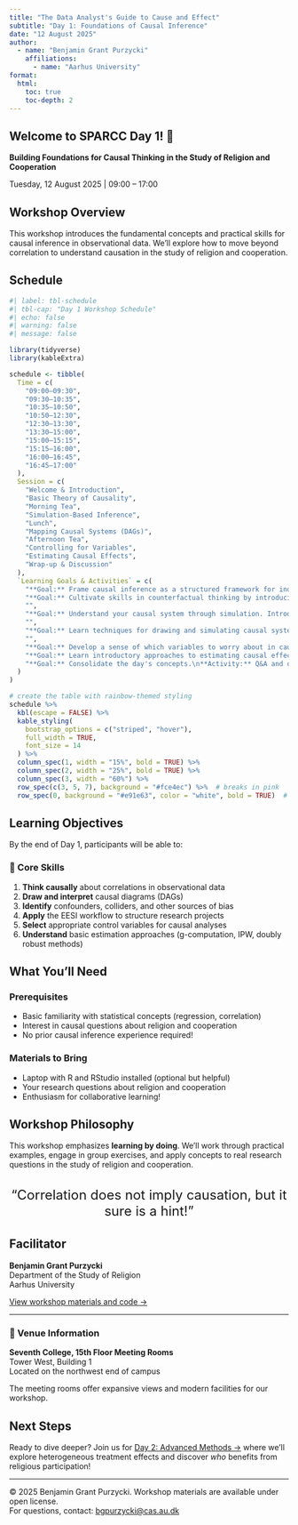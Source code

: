 ```yaml
---
title: "The Data Analyst's Guide to Cause and Effect"
subtitle: "Day 1: Foundations of Causal Inference"
date: "12 August 2025"
author:
  - name: "Benjamin Grant Purzycki"
    affiliations:
      - name: "Aarhus University"
format:
  html:
    toc: true
    toc-depth: 2
---
```


::: {.welcome-banner}
# Welcome to SPARCC Day 1! 🌈

**Building Foundations for Causal Thinking in the Study of Religion and Cooperation**

Tuesday, 12 August 2025 | 09:00 – 17:00
:::

## Workshop Overview

This workshop introduces the fundamental concepts and practical skills for causal inference in observational data. We'll explore how to move beyond correlation to understand causation in the study of religion and cooperation.

## Schedule

```r
#| label: tbl-schedule
#| tbl-cap: "Day 1 Workshop Schedule"
#| echo: false
#| warning: false
#| message: false

library(tidyverse)
library(kableExtra)

schedule <- tibble(
  Time = c(
    "09:00–09:30",
    "09:30–10:35",
    "10:35–10:50",
    "10:50–12:30",
    "12:30–13:30",
    "13:30–15:00",
    "15:00–15:15",
    "15:15–16:00",
    "16:00–16:45",
    "16:45–17:00"
  ),
  Session = c(
    "Welcome & Introduction",
    "Basic Theory of Causality",
    "Morning Tea",
    "Simulation-Based Inference",
    "Lunch",
    "Mapping Causal Systems (DAGs)",
    "Afternoon Tea",
    "Controlling for Variables",
    "Estimating Causal Effects",
    "Wrap-up & Discussion"
  ),
  `Learning Goals & Activities` = c(
    "**Goal:** Frame causal inference as a structured framework for inquiry. We will outline the day's agenda and introduce core skills for causal thinking.\n**Activity:** Discussion of typical causal questions in the study of religion and cooperation.",
    "**Goal:** Cultivate skills in counterfactual thinking by introducing the potential outcomes framework. We will cover the intellectual history and the fundamental problem of causal inference.\n**Example:** Initial discussion of estimands, estimators, and estimates.",
    "",
    "**Goal:** Understand your causal system through simulation. Introduction to the EESI (Estimand, Estimator, Estimate, Simulation) workflow for organising projects.\n**Activity:** A worked example of simulation-based inference, followed by group discussion.",
    "",
    "**Goal:** Learn techniques for drawing and simulating causal systems using Directed Acyclic Graphs (DAGs). Understand how to use theory, common sense, and metadata to build a DAG.\n**Activity:** Workshop on identifying confounds, colliders, instruments, and other biases. Introduction to `DAGitty` and simulations in `R`.",
    "",
    "**Goal:** Develop a sense of which variables to worry about in causal inference. Distinguish between 'good,' 'bad,' and 'inconsequential' controls.\n**Activity:** Group exercises on evaluating control variables in example causal diagrams.",
    "**Goal:** Learn introductory approaches to estimating causal effects.\n**Activity:** Overview of g-computation, inverse probability weighting (IPW), and doubly robust estimation. Discussion of sensitivity checks.",
    "**Goal:** Consolidate the day's concepts.\n**Activity:** Q&A and open discussion about applying these methods to participants' work."
  )
)

# create the table with rainbow-themed styling
schedule %>%
  kbl(escape = FALSE) %>%
  kable_styling(
    bootstrap_options = c("striped", "hover"),
    full_width = TRUE,
    font_size = 14
  ) %>%
  column_spec(1, width = "15%", bold = TRUE) %>%
  column_spec(2, width = "25%", bold = TRUE) %>%
  column_spec(3, width = "60%") %>%
  row_spec(c(3, 5, 7), background = "#fce4ec") %>%  # breaks in pink
  row_spec(0, background = "#e91e63", color = "white", bold = TRUE)  # header in pink
```

## Learning Objectives

By the end of Day 1, participants will be able to:

::: {.card}
### 🎯 Core Skills

1. **Think causally** about correlations in observational data
2. **Draw and interpret** causal diagrams (DAGs)
3. **Identify** confounders, colliders, and other sources of bias
4. **Apply** the EESI workflow to structure research projects
5. **Select** appropriate control variables for causal analyses
6. **Understand** basic estimation approaches (g-computation, IPW, doubly robust methods)
:::

## What You'll Need

::: {.callout-tip}
### Prerequisites
- Basic familiarity with statistical concepts (regression, correlation)
- Interest in causal questions about religion and cooperation
- No prior causal inference experience required!
:::

::: {.callout-note}
### Materials to Bring
- Laptop with R and RStudio installed (optional but helpful)
- Your research questions about religion and cooperation
- Enthusiasm for collaborative learning!
:::

## Workshop Philosophy

This workshop emphasizes **learning by doing**. We'll work through practical examples, engage in group exercises, and apply concepts to real research questions in the study of religion and cooperation.

::: {.rainbow-text style="text-align: center; font-size: 1.5rem; margin: 2rem 0;"}
"Correlation does not imply causation, but it sure is a hint!" 
:::

## Facilitator

**Benjamin Grant Purzycki**  
Department of the Study of Religion  
Aarhus University  

[View workshop materials and code →](https://gist.github.com/bgpurzycki/68015331beb74525a364c19ccc657fd3)

---

::: {.callout-important}
### 🏢 Venue Information
**Seventh College, 15th Floor Meeting Rooms**  
Tower West, Building 1  
Located on the northwest end of campus

The meeting rooms offer expansive views and modern facilities for our workshop.
:::

## Next Steps

Ready to dive deeper? Join us for [Day 2: Advanced Methods →](https://go-bayes.github.io/sparcc-day-2/) where we'll explore heterogeneous treatment effects and discover *who* benefits from religious participation!

---

:::{.callout-note appearance="minimal"}
© 2025 Benjamin Grant Purzycki. Workshop materials are available under open license.  
For questions, contact: [bgpurzycki@cas.au.dk](mailto:bgpurzycki@cas.au.dk)
:::